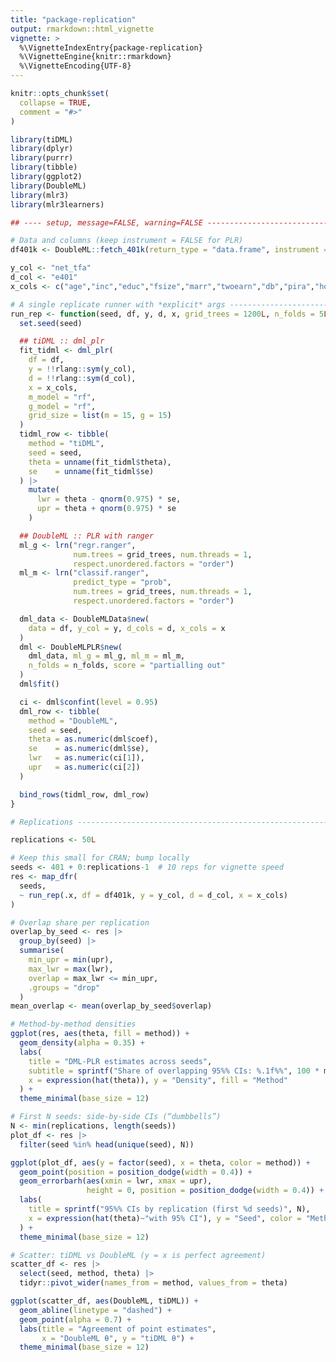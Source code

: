 ```yaml
---
title: "package-replication"
output: rmarkdown::html_vignette
vignette: >
  %\VignetteIndexEntry{package-replication}
  %\VignetteEngine{knitr::rmarkdown}
  %\VignetteEncoding{UTF-8}
---
```


```r
knitr::opts_chunk$set(
  collapse = TRUE,
  comment = "#>"
)
```

```r
library(tiDML)
library(dplyr)
library(purrr)
library(tibble)
library(ggplot2)
library(DoubleML)
library(mlr3)
library(mlr3learners)
```


```r
## ---- setup, message=FALSE, warning=FALSE --------------------------------

# Data and columns (keep instrument = FALSE for PLR)
df401k <- DoubleML::fetch_401k(return_type = "data.frame", instrument = FALSE)

y_col <- "net_tfa"
d_col <- "e401"
x_cols <- c("age","inc","educ","fsize","marr","twoearn","db","pira","hown")

# A single replicate runner with *explicit* args ----------------------------
run_rep <- function(seed, df, y, d, x, grid_trees = 1200L, n_folds = 5L) {
  set.seed(seed)

  ## tiDML :: dml_plr
  fit_tidml <- dml_plr(
    df = df,
    y = !!rlang::sym(y_col),
    d = !!rlang::sym(d_col),
    x = x_cols,
    m_model = "rf",
    g_model = "rf",
    grid_size = list(m = 15, g = 15)
  )
  tidml_row <- tibble(
    method = "tiDML",
    seed = seed,
    theta = unname(fit_tidml$theta),
    se    = unname(fit_tidml$se)
  ) |>
    mutate(
      lwr = theta - qnorm(0.975) * se,
      upr = theta + qnorm(0.975) * se
    )

  ## DoubleML :: PLR with ranger
  ml_g <- lrn("regr.ranger",
              num.trees = grid_trees, num.threads = 1,
              respect.unordered.factors = "order")
  ml_m <- lrn("classif.ranger",
              predict_type = "prob",
              num.trees = grid_trees, num.threads = 1,
              respect.unordered.factors = "order")

  dml_data <- DoubleMLData$new(
    data = df, y_col = y, d_cols = d, x_cols = x
  )
  dml <- DoubleMLPLR$new(
    dml_data, ml_g = ml_g, ml_m = ml_m,
    n_folds = n_folds, score = "partialling out"
  )
  dml$fit()

  ci <- dml$confint(level = 0.95)
  dml_row <- tibble(
    method = "DoubleML",
    seed = seed,
    theta = as.numeric(dml$coef),
    se    = as.numeric(dml$se),
    lwr   = as.numeric(ci[1]),
    upr   = as.numeric(ci[2])
  )

  bind_rows(tidml_row, dml_row)
}

# Replications --------------------------------------------------------------

replications <- 50L 

# Keep this small for CRAN; bump locally
seeds <- 401 + 0:replications-1  # 10 reps for vignette speed
res <- map_dfr(
  seeds,
  ~ run_rep(.x, df = df401k, y = y_col, d = d_col, x = x_cols)
)

# Overlap share per replication
overlap_by_seed <- res |>
  group_by(seed) |>
  summarise(
    min_upr = min(upr),
    max_lwr = max(lwr),
    overlap = max_lwr <= min_upr,
    .groups = "drop"
  )
mean_overlap <- mean(overlap_by_seed$overlap)

# Method-by-method densities
ggplot(res, aes(theta, fill = method)) +
  geom_density(alpha = 0.35) +
  labs(
    title = "DML-PLR estimates across seeds",
    subtitle = sprintf("Share of overlapping 95%% CIs: %.1f%%", 100 * mean_overlap),
    x = expression(hat(theta)), y = "Density", fill = "Method"
  ) +
  theme_minimal(base_size = 12)

# First N seeds: side-by-side CIs (“dumbbells”)
N <- min(replications, length(seeds))
plot_df <- res |>
  filter(seed %in% head(unique(seed), N))

ggplot(plot_df, aes(y = factor(seed), x = theta, color = method)) +
  geom_point(position = position_dodge(width = 0.4)) +
  geom_errorbarh(aes(xmin = lwr, xmax = upr),
                 height = 0, position = position_dodge(width = 0.4)) +
  labs(
    title = sprintf("95%% CIs by replication (first %d seeds)", N),
    x = expression(hat(theta)~"with 95% CI"), y = "Seed", color = "Method"
  ) +
  theme_minimal(base_size = 12)

# Scatter: tiDML vs DoubleML (y = x is perfect agreement)
scatter_df <- res |>
  select(seed, method, theta) |>
  tidyr::pivot_wider(names_from = method, values_from = theta)

ggplot(scatter_df, aes(DoubleML, tiDML)) +
  geom_abline(linetype = "dashed") +
  geom_point(alpha = 0.7) +
  labs(title = "Agreement of point estimates",
       x = "DoubleML θ", y = "tiDML θ") +
  theme_minimal(base_size = 12)

```